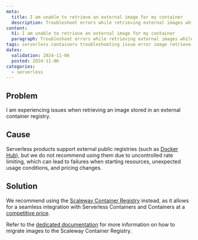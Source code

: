 ```yaml
---
meta:
  title: I am unable to retrieve an external image for my container
  description: Troubleshoot errors while retrieving external images while using Scaleway Serverless Containers.
content:
  h1: I am unable to retrieve an external image for my container
  paragraph: Troubleshoot errors while retrieving external images while using Scaleway Serverless Containers.
tags: serverless containers troubleshooting issue error image retrieve external public registry
dates:
  validation: 2024-11-06
  posted: 2024-11-06
categories:
  - serverless
---
```


## Problem

I am experiencing issues when retrieving an image stored in an external container registry.

## Cause

Serverless products support external public registries (such as [Docker Hub](https://hub.docker.com/)), but we do not recommend using them due to uncontrolled rate limiting, which can lead to failures when starting resources, unexpected usage conditions, and pricing changes.

## Solution

We recommend using the [Scaleway Container Registry](/container-registry/) instead, as it allows for a seamless integration with Serverless Containers and Containers at a [competitive price](/container-registry/faq/#how-am-i-billed-for-scaleway-container-registry).

Refer to the [dedicated documentation](/serverless-containers/api-cli/migrate-external-image-to-scaleway-registry/) for more information on how to migrate images to the Scaleway Container Registry. 
